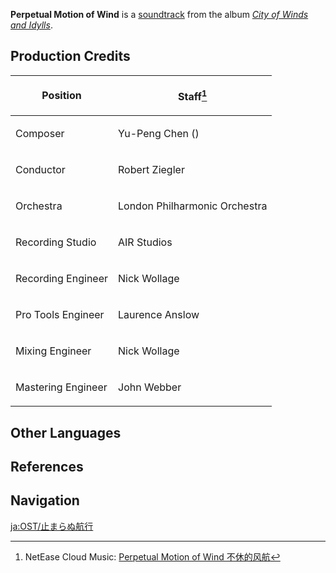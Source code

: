 {{Soundtrack Infobox
|title          =
|image          = City of Winds and Idylls.png
|album          = City of Winds and Idylls
|disc           = 3
|number         = 60
|featured       =
|featured2      =
|featured3      =
|featured_disc  =
|featured_disc2 =
|featured_disc3 =
|youtube_id     = FYgGSFgWjBw
|youtube_time   = 1986
|spotify_id     = 0cCHsCcykCiq4rwp4wcE8l
|played_in      = Prologue; City of Mondstadt
|during         = [[Mondstadt]] ([[Dragon Storm]])
|domain         =
|previous       = Against All Odds
|next           = Riders of the Wind, Onward
}}
'''Perpetual Motion of Wind''' is a [[soundtrack]] from the album ''[[City of Winds and Idylls]]''.

==Production Credits==
{| class="wikitable" style="text-align:left; height:0.5em"
! Position
! Staff<ref>NetEase Cloud Music: [https://music.163.com/#/song?id=1481392821 Perpetual Motion of Wind 不休的风航]</ref>
|-
! Composer
| Yu-Peng Chen ({{zh|陈致逸}})
|-
! Conductor
| Robert Ziegler
|-
! Orchestra
| London Philharmonic Orchestra
|-
! Recording Studio
| AIR Studios
|-
! Recording Engineer
| Nick Wollage
|-
! Pro Tools Engineer
| Laurence Anslow
|-
! Mixing Engineer
| Nick Wollage
|-
! Mastering Engineer
| John Webber
|}

==Other Languages==
{{Other Languages
|en      = Perpetual Motion of Wind
|zhs     = 不休的风航
|zhs_rm  = Bùxiū de Fēngháng
|zht     = 不休的風航
|zht_rm  = Bùxiū de Fēngháng
|zh_tl   = 
|ja      = 止まらぬ航行
|ja_rm   = Tomaranu Koukou
|ja_tl   = 
|tr      = 
|it      = 
}}

==References==
{{Reflist}}

==Navigation==
{{Soundtrack Navbox|City of Winds and Idylls}}

[[ja:OST/止まらぬ航行]]